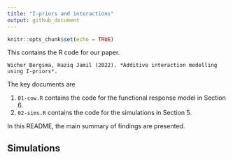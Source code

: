```yaml
---
title: "I-priors and interactions"
output: github_document
---
```


```r
knitr::opts_chunk$set(echo = TRUE)
```

This contains the R code for our paper.

    Wicher Bergsma, Haziq Jamil (2022). *Additive interaction modelling using I-priors*.

The key documents are

1.  `01-cow.R` contains the code for the functional response model in Section 6.
2.  `02-sims.R` contains the code for the simulations in Section 5.

In this README, the main summary of findings are presented.

## Simulations

## 
